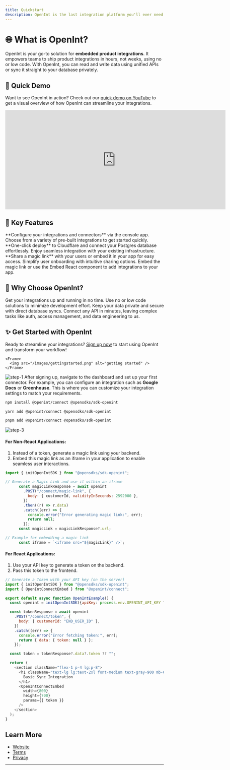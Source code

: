 ```yaml
---
title: Quickstart
description: OpenInt is the last integration platform you'll ever need.
---
```


# 🌐 What is OpenInt?

OpenInt is your go-to solution for **embedded product integrations**. It empowers teams to ship product integrations in hours, not weeks, using no or low code. With OpenInt, you can read and write data using unified APIs or sync it straight to your database privately.

## 🎥 Quick Demo

Want to see OpenInt in action? Check out our [quick demo on YouTube](https://www.youtube.com/watch?v=FpG7otZZhRw) to get a visual overview of how OpenInt can streamline your integrations.
<Frame>
<iframe width="700" height="315" src="https://www.youtube.com/embed/FpG7otZZhRw" frameborder="0" allow="accelerometer; autoplay; clipboard-write; encrypted-media; gyroscope; picture-in-picture" allowfullscreen></iframe>
</Frame>

## 🚀 Key Features

<CardGroup>
  <Card title="Select Integrations">
    **Configure your integrations and connectors** via the console app. Choose
    from a variety of pre-built integrations to get started quickly.
  </Card>
  <Card title="Deploy to Cloudflare">
    **One-click deploy** to Cloudflare and connect your Postgres database
    effortlessly. Enjoy seamless integration with your existing infrastructure.
  </Card>
  <Card title="Invite Users">
    **Share a magic link** with your users or embed it in your app for easy
    access. Simplify user onboarding with intuitive sharing options.
  </Card>
  <Card title="Easy to Integrate">
    Embed the magic link or use the Embed React component to add integrations to
    your app.
  </Card>
</CardGroup>

## 🎉 Why Choose OpenInt?

<CardGroup>
  <Card title="Speed">Get your integrations up and running in no time.</Card>
  <Card title="Simplicity">
    Use no or low code solutions to minimize development effort.
  </Card>
  <Card title="Security">
    Keep your data private and secure with direct database syncs.
  </Card>
  <Card title="Frictionless Data Movement">
    Connect any API in minutes, leaving complex tasks like auth, access
    management, and data engineering to us.
  </Card>
</CardGroup>


## ✨ Get Started with OpenInt

Ready to streamline your integrations? [Sign up now](https://app.openint.dev/dashboard/sign-up) to start using OpenInt and transform your workflow!


    <Frame>
      <img src="/images/gettingstarted.png" alt="getting started" />
    </Frame>

<Steps>

<Step title="Set Up Your Connector">
    <Frame>
      <img src="/images/step-1.png" alt="step-1" />
    </Frame>
    After signing up, navigate to the dashboard and set up your first connector. For example, you can configure an integration such as <strong>Google Docs</strong> or <strong>Greenhouse</strong>. This is where you can customize your integration settings to match your requirements.
</Step>

<Step title="Install Dependencies">

```bash
npm install @openint/connect @opensdks/sdk-openint
```

```bash
yarn add @openint/connect @opensdks/sdk-openint
```

```bash
pnpm add @openint/connect @opensdks/sdk-openint
```

</Step>

<Step title="Configure API Key and Token">
    <Frame>
      <img src="/images/step-3.png" alt="step-3" />
    </Frame>


#### For Non-React Applications:
1. Instead of a token, generate a magic link using your backend.
2. Embed this magic link as an iframe in your application to enable seamless user interactions.

```javascript
import { initOpenIntSDK } from "@opensdks/sdk-openint";

// Generate a Magic Link and use it within an iframe
      const magicLinkResponse = await openint
        .POST("/connect/magic-link", {
          body: { customerId, validityInSeconds: 2592000 },
        })
        .then((r) => r.data)
        .catch((err) => {
          console.error("Error generating magic link:", err);
          return null;
        });
      const magicLink = magicLinkResponse?.url;

// Example for embedding a magic link
      const iframe = `<iframe src="${magicLink}" />`;
```

#### For React Applications:
1. Use your API key to generate a token on the backend.
2. Pass this token to the frontend.

```javascript
// Generate a Token with your API key (on the server)
import { initOpenIntSDK } from "@opensdks/sdk-openint";
import { OpenIntConnectEmbed } from "@openint/connect";

export default async function OpenIntExample() {
  const openint = initOpenIntSDK({apiKey: process.env.OPENINT_API_KEY ?? ""});

  const tokenResponse = await openint
    .POST("/connect/token", {
      body: { customerId: "END_USER_ID" },
    })
    .catch((err) => {
      console.error("Error fetching token:", err);
      return { data: { token: null } };
    });

  const token = tokenResponse?.data?.token ?? "";

  return (
    <section className="flex-1 p-4 lg:p-8">
      <h1 className="text-lg lg:text-2xl font-medium text-gray-900 mb-6">
        Basic Sync Integration
      </h1>
      <OpenIntConnectEmbed
        width={800}
        height={700}
        params={{ token }}
      />
    </section>
  );
}

```
</Step>

</Steps>

## Learn More

- [Website](https://openint.dev/)
- [Terms](https://openint.dev/terms)
- [Privacy](https://openint.dev/privacy)

---
